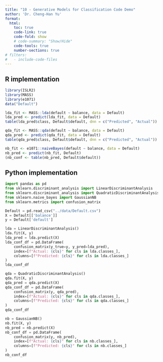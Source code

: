 ```yaml
---
title: "10 - Generative Models for Classification Code Demo"
author: 'Dr. Cheng-Han Yu'
format: 
  html:
    toc: true
    code-link: true
    code-fold: show
    # code-summary: "Show/Hide"
    code-tools: true
    number-sections: true
# filters: 
#   - include-code-files
---
```


## R implementation

```r
library(ISLR2)
library(MASS)
library(e1071)
data("Default")
```


```r
lda_fit <- MASS::lda(default ~ balance, data = Default)
lda_pred <- predict(lda_fit, data = Default)
table(lda_pred$class, Default$default, dnn = c("Predicted", "Actual"))
```


```r
qda_fit <- MASS::qda(default ~ balance, data = Default)
qda_pred <- predict(qda_fit, data = Default)
table(qda_pred$class, Default$default, dnn = c("Predicted", "Actual"))
```


```r
nb_fit <- e1071::naiveBayes(default ~ balance, data = Default)
nb_pred <- predict(nb_fit, Default)
(nb_conf <- table(nb_pred, Default$default))
```

## Python implementation


```python
import pandas as pd
from sklearn.discriminant_analysis import LinearDiscriminantAnalysis
from sklearn.discriminant_analysis import QuadraticDiscriminantAnalysis
from sklearn.naive_bayes import GaussianNB
from sklearn.metrics import confusion_matrix
```

```python
Default = pd.read_csv("../data/Default.csv")
X = Default[['balance']]
y = Default['default']
```

```python
lda = LinearDiscriminantAnalysis()
lda.fit(X, y)
lda_pred = lda.predict(X)
lda_conf_df = pd.DataFrame(
    confusion_matrix(y_true=y, y_pred=lda_pred), 
    index=[f"Actual: {cls}" for cls in lda.classes_],
    columns=[f"Predicted: {cls}" for cls in lda.classes_]
)
lda_conf_df
```

```python
qda = QuadraticDiscriminantAnalysis()
qda.fit(X, y)
qda_pred = qda.predict(X)
qda_conf_df = pd.DataFrame(
    confusion_matrix(y, qda_pred), 
    index=[f"Actual: {cls}" for cls in qda.classes_],
    columns=[f"Predicted: {cls}" for cls in qda.classes_]
)
qda_conf_df
```

```python
nb = GaussianNB()
nb.fit(X, y)
nb_pred = nb.predict(X)
nb_conf_df = pd.DataFrame(
    confusion_matrix(y, nb_pred),
    index=[f"Actual: {cls}" for cls in nb.classes_],
    columns=[f"Predicted: {cls}" for cls in nb.classes_]
)
nb_conf_df
```

